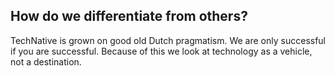 ## How do we differentiate from others?  {.center background-image="img/bg4.jpg" .white-text}

::: {.highlight-text}
TechNative is grown on good old Dutch pragmatism. We are only successful if you are successful. Because of
this we look at technology as a vehicle, not a destination.
:::

